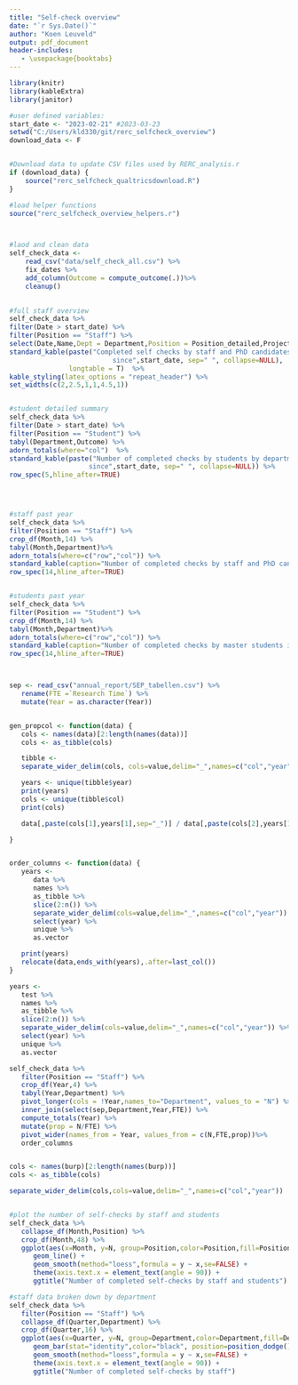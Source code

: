 ```yaml
---
title: "Self-check overview"
date: "`r Sys.Date()`"
author: "Koen Leuveld"
output: pdf_document
header-includes:
   - \usepackage{booktabs}
---
```


<!-- 
Self Check overview
Author: Koen Leuveld

This file compiles data from from the self check of VU-FSS Research Ethics 
Review Committee into an overview document.

The data is downloaded from qualtrics by rerc_selfcheck_qualtricsdownload.R and
processed using functions as defined rerc_selfcheck_analysis.R

-->


```r
library(knitr)
library(kableExtra)
library(janitor)

#user defined variables:
start_date <- "2023-02-21" #2023-03-23
setwd("C:/Users/kld330/git/rerc_selfcheck_overview")
download_data <- F


#Download data to update CSV files used by RERC_analysis.r
if (download_data) {
	source("rerc_selfcheck_qualtricsdownload.R") 
}

#load helper functions
source("rerc_selfcheck_overview_helpers.r")



#laod and clean data
self_check_data <- 
    read_csv("data/self_check_all.csv") %>%
    fix_dates %>%
    add_column(Outcome = compute_outcome(.))%>%
    cleanup()
    
```

```r
   
#full staff overview
self_check_data %>%
filter(Date > start_date) %>%
filter(Position == "Staff") %>%
select(Date,Name,Dept = Department,Position = Position_detailed,Project,Outcome) %>%
standard_kable(paste("Completed self checks by staff and PhD candidates 
						  since",start_date, sep=" ", collapse=NULL),
               longtable = T)  %>%
kable_styling(latex_options = "repeat_header") %>%
set_widths(c(2,2.5,1,1,4.5,1))


#student detailed summary
self_check_data %>%
filter(Date > start_date) %>%
filter(Position == "Student") %>%
tabyl(Department,Outcome) %>%
adorn_totals(where="col")  %>%
standard_kable(paste("Number of completed checks by students by department 
                    since",start_date, sep=" ", collapse=NULL)) %>%
row_spec(5,hline_after=TRUE)




#staff past year
self_check_data %>%
filter(Position == "Staff") %>%
crop_df(Month,14) %>%
tabyl(Month,Department)%>%
adorn_totals(where=c("row","col")) %>%
standard_kable(caption="Number of completed checks by staff and PhD candidates in the last 14 months") %>%
row_spec(14,hline_after=TRUE)


#students past year
self_check_data %>%
filter(Position == "Student") %>%
crop_df(Month,14) %>%
tabyl(Month,Department)%>%
adorn_totals(where=c("row","col")) %>%
standard_kable(caption="Number of completed checks by master students in the last 14 months") %>%
row_spec(14,hline_after=TRUE)



sep <- read_csv("annual_report/SEP_tabellen.csv") %>%
   rename(FTE =`Research Time`) %>%
   mutate(Year = as.character(Year))


gen_propcol <- function(data) {
   cols <- names(data)[2:length(names(data))]
   cols <- as_tibble(cols)

   tibble <- 
   separate_wider_delim(cols, cols=value,delim="_",names=c("col","year"))

   years <- unique(tibble$year)
   print(years)
   cols <- unique(tibble$col)
   print(cols)

   data[,paste(cols[1],years[1],sep="_")] / data[,paste(cols[2],years[1],sep="_")]

}


order_columns <- function(data) {
   years <- 
      data %>%
      names %>%
      as_tibble %>%
      slice(2:n()) %>%
      separate_wider_delim(cols=value,delim="_",names=c("col","year")) %>%
      select(year) %>%
      unique %>%
      as.vector

   print(years)
   relocate(data,ends_with(years),.after=last_col())
}

years <- 
   test %>%
   names %>%
   as_tibble %>%
   slice(2:n()) %>%
   separate_wider_delim(cols=value,delim="_",names=c("col","year")) %>%
   select(year) %>%
   unique %>%
   as.vector

self_check_data %>%
   filter(Position == "Staff") %>%
   crop_df(Year,4) %>%
   tabyl(Year,Department) %>%
   pivot_longer(cols = !Year,names_to="Department", values_to = "N") %>%
   inner_join(select(sep,Department,Year,FTE)) %>%
   compute_totals(Year) %>%
   mutate(prop = N/FTE) %>%
   pivot_wider(names_from = Year, values_from = c(N,FTE,prop))%>%
   order_columns


cols <- names(burp)[2:length(names(burp))]
cols <- as_tibble(cols)

separate_wider_delim(cols,cols=value,delim="_",names=c("col","year"))



```

\clearpage

```r


#plot the number of self-checks by staff and students
self_check_data %>%
   collapse_df(Month,Position) %>%
   crop_df(Month,48) %>%
   ggplot(aes(x=Month, y=N, group=Position,color=Position,fill=Position)) +
      geom_line() +          
      geom_smooth(method="loess",formula = y ~ x,se=FALSE) +           
      theme(axis.text.x = element_text(angle = 90)) +
      ggtitle("Number of completed self-checks by staff and students") 

#staff data broken down by department
self_check_data %>%
   filter(Position == "Staff") %>%
   collapse_df(Quarter,Department) %>%
   crop_df(Quarter,16) %>%
   ggplot(aes(x=Quarter, y=N, group=Department,color=Department,fill=Department)) +
      geom_bar(stat="identity",color="black", position=position_dodge()) +          
      geom_smooth(method="loess",formula = y ~ x,se=FALSE) +           
      theme(axis.text.x = element_text(angle = 90)) +
      ggtitle("Number of completed self-checks by staff") 


```